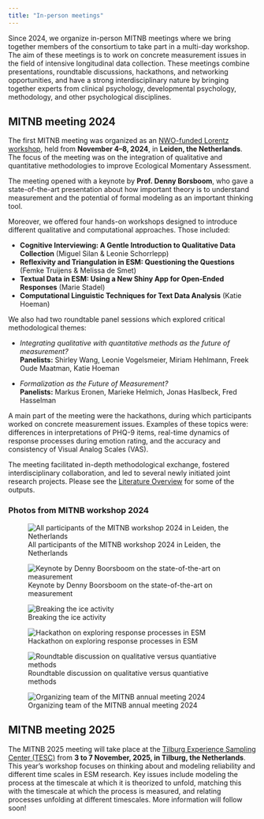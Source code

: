 ```yaml
---
title: "In-person meetings"
---
```


Since 2024, we organize in-person MITNB meetings where we bring together members of the consortium to take part in a multi-day workshop. The aim of these meetings is to work on concrete measurement issues in the field of intensive longitudinal data collection. These meetings combine presentations, roundtable discussions, hackathons, and networking opportunities, and have a strong interdisciplinary nature by bringing together experts from clinical psychology, developmental psychology, methodology, and other psychological disciplines.

## MITNB meeting 2024 {#mitnb-meeting-2024}

The first MITNB meeting was organized as an [NWO-funded Lorentz workshop](https://www.lorentzcenter.nl/its-about-time-improving-intensive-longitudinal-data.html), held from **November 4–8, 2024**, in **Leiden, the Netherlands**. The focus of the meeting was on the integration of qualitative and quantitative methodologies to improve Ecological Momentary Assessment.

The meeting opened with a keynote by **Prof. Denny Borsboom**, who gave a state-of-the-art presentation about how important theory is to understand measurement and the potential of formal modeling as an important thinking tool.

Moreover, we offered four hands-on workshops designed to introduce different qualitative and computational approaches. Those included:

-   **Cognitive Interviewing: A Gentle Introduction to Qualitative Data Collection** (Miguel Silan & Leonie Schorrlepp)
-   **Reflexivity and Triangulation in ESM: Questioning the Questions** (Femke Truijens & Melissa de Smet)
-   **Textual Data in ESM: Using a New Shiny App for Open-Ended Responses** (Marie Stadel)
-   **Computational Linguistic Techniques for Text Data Analysis** (Katie Hoeman)

We also had two roundtable panel sessions which explored critical methodological themes:

-   *Integrating qualitative with quantitative methods as the future of measurement?*\
    **Panelists:** Shirley Wang, Leonie Vogelsmeier, Miriam Hehlmann, Freek Oude Maatman, Katie Hoeman

-   *Formalization as the Future of Measurement?*\
    **Panelists:** Markus Eronen, Marieke Helmich, Jonas Haslbeck, Fred Hasselman

A main part of the meeting were the hackathons, during which participants worked on concrete measurement issues. Examples of these topics were: differences in interpretations of PHQ-9 items, real-time dynamics of response processes during emotion rating, and the accuracy and consistency of Visual Analog Scales (VAS).

The meeting facilitated in-depth methodological exchange, fostered interdisciplinary collaboration, and led to several newly initiated joint research projects. Please see the [Literature Overview](literature/index.qmd) for some of the outputs.

### Photos from MITNB workshop 2024

![All participants of the MITNB workshop 2024 in Leiden, the Netherlands](files/mitnb2024_3.jpg) 

![Keynote by Denny Boorsboom on the state-of-the-art on measurement](files/mitnb2024_7.jpg) 

![Breaking the ice activity](files/mitnb2024_2.jpg) 

![Hackathon on exploring response processes in ESM](files/mitnb2024_4.jpg) 

![Roundtable discussion on qualitative versus quantiative methods](files/mitnb2024_5.jpg) 

![Organizing team of the MITNB annual meeting 2024](files/mitnb2024_1.jpg)

## MITNB meeting 2025 {#mitnb-meeting-2025}

The MITNB 2025 meeting will take place at the [Tilburg Experience Sampling Center (TESC)](https://experiencesampling.nl/) from **3 to 7 November, 2025, in Tilburg, the Netherlands**. This year’s workshop focuses on thinking about and modeling reliability and different time scales in ESM research. Key issues include modeling the process at the timescale at which it is theorized to unfold, matching this with the timescale at which the process is measured, and relating processes unfolding at different timescales. More information will follow soon!
